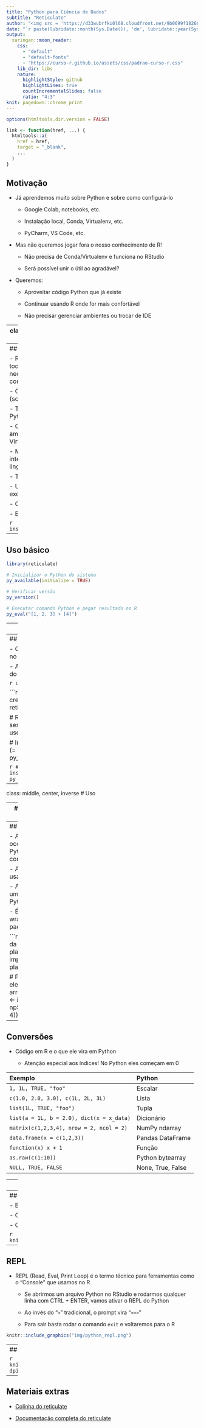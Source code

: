 ```yaml
---
title: "Python para Ciência de Dados"
subtitle: "Reticulate"
author: "<img src = 'https://d33wubrfki0l68.cloudfront.net/9b0699f18268059bdd2e5c21538a29eade7cbd2b/67e5c/img/logo/cursor1-5.png' width = '30%'>"
date: "`r paste(lubridate::month(Sys.Date()), 'de', lubridate::year(Sys.Date()))`"
output:
  xaringan::moon_reader:
    css: 
      - "default"
      - "default-fonts"
      - "https://curso-r.github.io/assets/css/padrao-curso-r.css"
    lib_dir: libs
    nature:
      highlightStyle: github
      highlightLines: true
      countIncrementalSlides: false
      ratio: "4:3"
knit: pagedown::chrome_print
---
```

```r
options(htmltools.dir.version = FALSE)

link <- function(href, ...) {
  htmltools::a(
    href = href,
    target = "_blank",
    ...
  )
}
```

## Motivação

- Já aprendemos muito sobre Python e sobre como configurá-lo

  - Google Colab, notebooks, etc.

  - Instalação local, Conda, Virtualenv, etc.
  
  - PyCharm, VS Code, etc.
  
- Mas não queremos jogar fora o nosso conhecimento de R!

  - Não precisa de Conda/Virtualenv e funciona no RStudio
  
  - Será possível unir o útil ao agradável?
  
- Queremos:
  
  - Aproveitar código Python que já existe
  
  - Continuar usando R onde for mais confortável
  
  - Não precisar gerenciar ambientes ou trocar de IDE

---
class: middle, center, inverse
# Introdução

---
## Reticulate

- Reticulate é um pacote com todas as ferramentas necessárias para conectar
o R com o Python

  - Chamar o Python pelo R (scripts, módulos, etc.)
  
  - Traduzir objetos entre o R e o Python
  
  - Conexão direta com ambientes virtuais (Conda, Virtualenv)

- Muito útil para interoperabilidade entre as duas linguagens

  - Times que usam R e Python
  
  - Uso de funcionalidades exclusivas à outra linguagem
  
  - Centralização de workflows

- Basta instalar!

```r
install.packages("reticulate")
```

---
## Uso básico

```r
library(reticulate)

# Inicializar o Python do sistema
py_available(initialize = TRUE)

# Verificar versão
py_version()

# Executar comando Python e pegar resultado no R
py_eval("[1, 2, 3] + [4]")
```

---
## Conda e Virtualenv

- O reticulate é capaz de instalar o Miniconda

```r
install_miniconda()
```

```r
# Versão do Conda instalado pelo Miniconda
conda_version()
```

- Ele não consegue instalar o Virtualenv, mas consegue usá-lo (só no Mac e no
Linux!)

```r
# Raíz onde os ambientes do Virtualenv vão ficar
virtualenv_root()
```

---
## Usando o ambiente virtual

- Camos fazer tudo no Conda em no ambiente `r-reticulate`

  - A recomendação é não desviar do padrão

```r
use_condaenv("r-reticulate")
```

```r
# Feito uma vez só (= conda create)
conda_create("r-reticulate")

# Rodar no começo de cada sessão (= conda activate)
use_condaenv("r-reticulate")

# Instalar pacote no r-reticulate (= conda install)
py_install("platform")
```

```r
# Verificar se o pacote foi instalado
py_module_available("platform")
```

---
class: middle, center, inverse
# Uso

---
## Chamando o Python

- Há 4 jeitos de chamar o Python depois de feita a configuração

  - Executar um arquivo inteiro com `source_python()` da mesma forma como
  faríamos com `source()`
  
  - Importação direta de módulos dentro do R
  
  - Dentro do RMarkdown com comunicação bidirecional
  
  - REPL (Read, Eval, Print Loop) no Console do RStudio

- Todos esses métodos usam o ambiente `r-reticulate` do Conda como padrão

  - No caso de qualquer problema, a função `py_discover_config()` é sua amiga

---
## Import

- A importação ocorre como no Python: um objeto com funções

  - Ao invés do `.`, usamos `$`
  
  - A síntaxe vira uma mistura de R e Python
  
  - É possível criar wrappers de pacotes do Python!

```r
# Pegar nome da plataforma
platform <- import("platform")
platform$platform()

# Pegar primeiro elemento de uma array do Numpy
np <- import("numpy")
np$array(c(1, 2, 3, 4))[1]
```

---
## Conversões

- Código em R e o que ele vira em Python

  - Atenção especial aos índices! No Python eles começam em 0

| Exemplo                                   | Python            |
|:------------------------------------------|:------------------|
| `1, 1L, TRUE, "foo"`                      | Escalar           |
| `c(1.0, 2.0, 3.0), c(1L, 2L, 3L)`         | Lista             |
| `list(1L, TRUE, "foo")`                   | Tupla             |
| `list(a = 1L, b = 2.0), dict(x = x_data)` | Dicionário        |
| `matrix(c(1,2,3,4), nrow = 2, ncol = 2)`  | NumPy ndarray     |
| `data.frame(x = c(1,2,3))`                | Pandas DataFrame  |
| `function(x) x + 1`                       | Função            |
| `as.raw(c(1:10))`                         | Python bytearray  |
| `NULL, TRUE, FALSE`                       | None, True, False |

---
## RMarkdown

- Parece um truque de mágica

```python
# Código Python normal
obj = [1, 2, 3]
print(obj)
```

```r
# Código R normal
obj2 <- py$obj + 1
print(obj2)
```

```python
# Código Python normal
r.obj2 + [5.0]
```

---
## RMarkdown

- Basta especificar a linguagem no começo do chunk

  - Os objetos do Python ficam acessíveis em `py$x`
  
  - Os objetos do R ficam acessíveis em `r.x`

```r
knitr::include_graphics("img/rmarkdown_engine_zoomed.png")
```

---
## REPL

- REPL (Read, Eval, Print Loop) é o termo técnico para ferramentas como
o "Console" que usamos no R

  - Se abrirmos um arquivo Python no RStudio e rodarmos qualquer linha com
  CTRL + ENTER, vamos ativar o REPL do Python
  
  - Ao invés do "`>`" tradicional, o prompt vira "`>>>`"
  
  - Para sair basta rodar o comando `exit` e voltaremos para o R
  
```r
knitr::include_graphics("img/python_repl.png")
```

---
## REPL

```r
knitr::include_graphics("img/resumo_pystudio.png", dpi = 275)
```

---
## Materiais extras

- [Colinha do reticulate](https://raw.githubusercontent.com/rstudio/cheatsheets/main/reticulate.pdf)

- [Documentação completa do reticulate](https://rstudio.github.io/reticulate/index.html)
